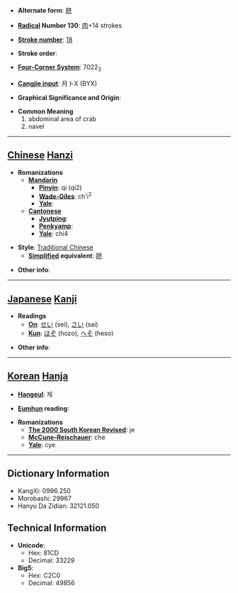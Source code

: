 * '''Alternate form''': [[脐]]

* '''[[Wiktionary:Chinese radical index| Radical]] Number 130''': [[Wiktionary:Chinese radical index 肉|肉]]+14 strokes

* '''[[Wiktionary:Chinese total strokes index|Stroke number]]''': [[Wiktionary:Chinese total strokes index 18|18]]

* '''Stroke order''': 

* '''[[Wiktionary:Chinese four corner index|Four-Corner System]]''': 7022<sub>3</sub>

* '''[[Wiktionary:Chinese Cangjie index|Cangjie input]]''': 月卜X (BYX)

* '''Graphical Significance and Origin''': 

* '''Common Meaning'''
*#abdominal area of crab
*# navel


----

== [[Chinese]] [[Hanzi]] ==

* '''Romanizations'''
** '''[[Mandarin]]'''
*** '''[[Pinyin]]''': qí (qi2)
*** '''[[Wade-Giles]]''': ch'i<sup>2</sup>
*** '''[[Yale]]''': 
** '''[[Cantonese]]'''
*** '''[[Jyutping]]''':
*** '''[[Penkyamp]]''': 
*** '''[[Yale]]''': chi4

* '''Style''': [[Traditional Chinese]] 
** '''[[Simplified Chinese|Simplified]] equivalent''': [[脐]]

* '''Other info''': 

----

== [[Japanese]] [[Kanji]] ==

* '''Readings'''
** '''[[On]]''': [[せい]] (sei), [[さい]] (sai)
** '''[[Kun]]''': [[ほぞ]] (hozo), [[へそ]] (heso)

* '''Other info''':  

----

== [[Korean]] [[Hanja]] ==

* '''[[Hangeul]]''': 제

* '''[[Eumhun]] reading''': 

* '''Romanizations'''
** '''[[The 2000 South Korean Revised Romanization|The 2000 South Korean Revised]]''': je
** '''[[McCune-Reischauer]]''': che
** '''[[Yale]]''': cye

----

== Dictionary Information ==

* KangXi: 0996.250
* Morobashi: 29967
* Hanyu Da Zidian: 32121.050

== Technical Information ==

* '''Unicode''':
** Hex: 81CD
** Decimal: 33229
* '''Big5''':
** Hex: C2C0
** Decimal: 49856